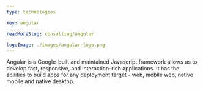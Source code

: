 ```yaml
---
type: technologies

key: angular

readMoreSlug: consulting/angular

logoImage: ./images/angular-logo.png
---
```


Angular is a Google-built and maintained Javascript framework allows us to develop fast, responsive, and interaction-rich applications. It has the abilities to build apps for any deployment target - web, mobile web, native mobile and native desktop.
